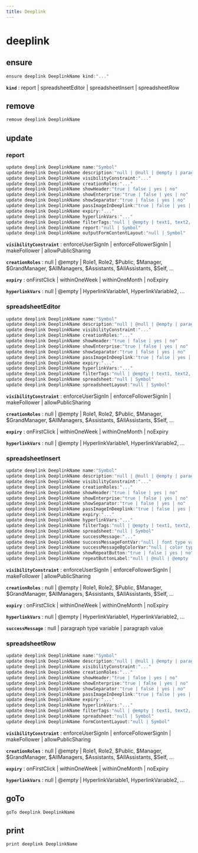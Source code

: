 ```yaml
---
title: Deeplink
---
```


# deeplink

## ensure

```js filename="Terminal" copy
ensure deeplink DeeplinkName kind:"..."
```

**`kind`**
 : report | spreadsheetEditor | spreadsheetInsert | spreadsheetRow


## remove

```js filename="Terminal" copy
remove deeplink DeeplinkName
```


## update

### report
```js filename="Terminal" copy
update deeplink DeeplinkName name:"Symbol"
update deeplink DeeplinkName description:"null | @null | @empty | paragraph"
update deeplink DeeplinkName visibilityConstraint:"..."
update deeplink DeeplinkName creationRoles:"..."
update deeplink DeeplinkName showHeader:"true | false | yes | no"
update deeplink DeeplinkName showEnterprise:"true | false | yes | no"
update deeplink DeeplinkName showSeparator:"true | false | yes | no"
update deeplink DeeplinkName passImageInDeeplink:"true | false | yes | no"
update deeplink DeeplinkName expiry:"..."
update deeplink DeeplinkName hyperlinkVars:"..."
update deeplink DeeplinkName filterTags:"null | @empty | text1, text2, ..."
update deeplink DeeplinkName report:"null | Symbol"
update deeplink DeeplinkName outputFormContentLayout:"null | Symbol"
```

**`visibilityConstraint`**
 : enforceUserSignIn | enforceFollowerSignIn | makeFollower | allowPublicSharing

**`creationRoles`**
 : null | @empty | Role1, Role2, $Public, $Manager, $GrandManager, $AllManagers, $Assistants, $AllAssistants, $Self, ...

**`expiry`**
 : onFirstClick | withinOneWeek | withinOneMonth | noExpiry

**`hyperlinkVars`**
 : null | @empty | HyperlinkVariable1, HyperlinkVariable2, ...

### spreadsheetEditor
```js filename="Terminal" copy
update deeplink DeeplinkName name:"Symbol"
update deeplink DeeplinkName description:"null | @null | @empty | paragraph"
update deeplink DeeplinkName visibilityConstraint:"..."
update deeplink DeeplinkName creationRoles:"..."
update deeplink DeeplinkName showHeader:"true | false | yes | no"
update deeplink DeeplinkName showEnterprise:"true | false | yes | no"
update deeplink DeeplinkName showSeparator:"true | false | yes | no"
update deeplink DeeplinkName passImageInDeeplink:"true | false | yes | no"
update deeplink DeeplinkName expiry:"..."
update deeplink DeeplinkName hyperlinkVars:"..."
update deeplink DeeplinkName filterTags:"null | @empty | text1, text2, ..."
update deeplink DeeplinkName spreadsheet:"null | Symbol"
update deeplink DeeplinkName spreadsheetLayout:"null | Symbol"
```

**`visibilityConstraint`**
 : enforceUserSignIn | enforceFollowerSignIn | makeFollower | allowPublicSharing

**`creationRoles`**
 : null | @empty | Role1, Role2, $Public, $Manager, $GrandManager, $AllManagers, $Assistants, $AllAssistants, $Self, ...

**`expiry`**
 : onFirstClick | withinOneWeek | withinOneMonth | noExpiry

**`hyperlinkVars`**
 : null | @empty | HyperlinkVariable1, HyperlinkVariable2, ...

### spreadsheetInsert
```js filename="Terminal" copy
update deeplink DeeplinkName name:"Symbol"
update deeplink DeeplinkName description:"null | @null | @empty | paragraph"
update deeplink DeeplinkName visibilityConstraint:"..."
update deeplink DeeplinkName creationRoles:"..."
update deeplink DeeplinkName showHeader:"true | false | yes | no"
update deeplink DeeplinkName showEnterprise:"true | false | yes | no"
update deeplink DeeplinkName showSeparator:"true | false | yes | no"
update deeplink DeeplinkName passImageInDeeplink:"true | false | yes | no"
update deeplink DeeplinkName expiry:"..."
update deeplink DeeplinkName hyperlinkVars:"..."
update deeplink DeeplinkName filterTags:"null | @empty | text1, text2, ..."
update deeplink DeeplinkName spreadsheet:"null | Symbol"
update deeplink DeeplinkName successMessage:"..."
update deeplink DeeplinkName successMessageFontVar:"null | font type variable | font value"
update deeplink DeeplinkName successMessageBgColorVar:"null | color type variable | color value"
update deeplink DeeplinkName showRepeatButton:"true | false | yes | no"
update deeplink DeeplinkName repeatButtonLabel:"null | @null | @empty | text"
```

**`visibilityConstraint`**
 : enforceUserSignIn | enforceFollowerSignIn | makeFollower | allowPublicSharing

**`creationRoles`**
 : null | @empty | Role1, Role2, $Public, $Manager, $GrandManager, $AllManagers, $Assistants, $AllAssistants, $Self, ...

**`expiry`**
 : onFirstClick | withinOneWeek | withinOneMonth | noExpiry

**`hyperlinkVars`**
 : null | @empty | HyperlinkVariable1, HyperlinkVariable2, ...

**`successMessage`**
 : null | paragraph type variable | paragraph value

### spreadsheetRow
```js filename="Terminal" copy
update deeplink DeeplinkName name:"Symbol"
update deeplink DeeplinkName description:"null | @null | @empty | paragraph"
update deeplink DeeplinkName visibilityConstraint:"..."
update deeplink DeeplinkName creationRoles:"..."
update deeplink DeeplinkName showHeader:"true | false | yes | no"
update deeplink DeeplinkName showEnterprise:"true | false | yes | no"
update deeplink DeeplinkName showSeparator:"true | false | yes | no"
update deeplink DeeplinkName passImageInDeeplink:"true | false | yes | no"
update deeplink DeeplinkName expiry:"..."
update deeplink DeeplinkName hyperlinkVars:"..."
update deeplink DeeplinkName filterTags:"null | @empty | text1, text2, ..."
update deeplink DeeplinkName spreadsheet:"null | Symbol"
update deeplink DeeplinkName formContentLayout:"null | Symbol"
```

**`visibilityConstraint`**
 : enforceUserSignIn | enforceFollowerSignIn | makeFollower | allowPublicSharing

**`creationRoles`**
 : null | @empty | Role1, Role2, $Public, $Manager, $GrandManager, $AllManagers, $Assistants, $AllAssistants, $Self, ...

**`expiry`**
 : onFirstClick | withinOneWeek | withinOneMonth | noExpiry

**`hyperlinkVars`**
 : null | @empty | HyperlinkVariable1, HyperlinkVariable2, ...


## goTo

```js filename="Terminal" copy
goTo deeplink DeeplinkName
```


## print

```js filename="Terminal" copy
print deeplink DeeplinkName
```


